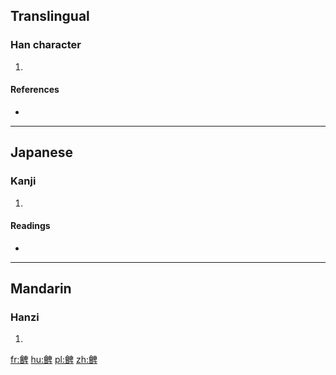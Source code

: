 ==Translingual==

===Han character===
{{Han char|rn=73|rad=曰|as=17|sn=21|four=|canj=人日竹田十 (OAHWJ)}}

# {{defn|Han|sort=曰17}}

====References====
* {{Han ref|kx=0504.160|dkj=14325|dj=0879.170|hdz=21542.020|uh=6707|ud=26375}}

----

==Japanese==

===Kanji===
{{ja-kanji|grade=|rs=曰17}}

# {{defn|lang=ja|sort=曰17}}

====Readings====
* {{ja-readings|on=[[ひ]] (hi)|kun=[[ます]] (masu)}}

----

==Mandarin==

===Hanzi===
{{cmn-hanzi|pin=[[pí]] ([[pi2]])|wg=p'i<sup>2</sup>}}

# {{defn|lang=cmn|sort=曰17}}

[[fr:朇]]
[[hu:朇]]
[[pl:朇]]
[[zh:朇]]